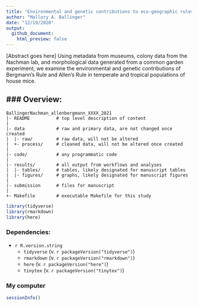 ```yaml
---
title: "Environmental and genetic contributions to eco-geographic rules in house mice"
author: "Mallory A. Ballinger"
date: "12/19/2020"
output:
  github_document:
    html_preview: false
---
```

[Abstract goes here]
Using metadata from museums, colony data from the Nachman lab, and morphological data generated from a common garden experiment, we examine the environmental and genetic contributions of Bergmann's Rule and Allen's Rule in temperate and tropical populations of house mice.


### Overview:
--------

    BallingerNachman_allenbergmann_XXXX_2021
    |- README          # top level description of content
    |
    |- data            # raw and primary data, are not changed once created
    |  |- raw/         # raw data, will not be altered
    |  +- process/     # cleaned data, will not be altered once created
    |
    |- code/           # any programmatic code
    |
    |- results/        # all output from workflows and analyses
    |  |- tables/      # tables, likely designated for manuscript tables
    |  |- figures/     # graphs, likely designated for manuscript figures
    |
    |- submission      # files for manuscript
    |
    +- Makefile        # executable Makefile for this study

```r
library(tidyverse)
library(rmarkdown)
library(here)
```

### Dependencies:  
* `r R.version.string`  
    * `tidyverse` (v. `r packageVersion("tidyverse")`)  
    * `rmarkdown` (v. `r packageVersion("rmarkdown")`)  
    * `here` (v. `r packageVersion("here")`)
    * `tinytex` (v. `r packageVersion("tinytex")`)


### My computer
```r
sessionInfo()
```